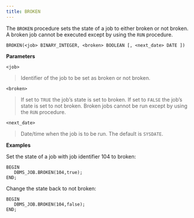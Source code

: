 ```yaml
---
title: BROKEN
---
```


The `BROKEN` procedure sets the state of a job to either broken or not
broken. A broken job cannot be executed except by using the `RUN`
procedure.

`BROKEN(<job> BINARY_INTEGER, <broken> BOOLEAN [, <next_date> DATE ])`

**Parameters**

`<job>`

> Identifier of the job to be set as broken or not broken.

`<broken>`

> If set to `TRUE` the job’s state is set to broken. If set to `FALSE`
> the job’s state is set to not broken. Broken jobs cannot be run except
> by using the `RUN` procedure.

`<next_date>`

> Date/time when the job is to be run. The default is `SYSDATE`.

**Examples**

Set the state of a job with job identifier 104 to broken:

``` text
BEGIN
   DBMS_JOB.BROKEN(104,true);
END;
```

Change the state back to not broken:

``` text
BEGIN
   DBMS_JOB.BROKEN(104,false);
END;
```
